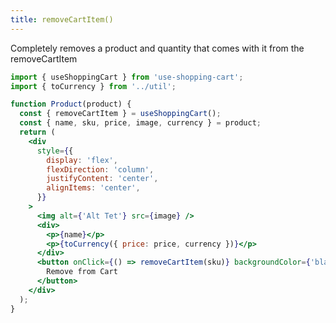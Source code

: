 ```yaml
---
title: removeCartItem()
---
```


Completely removes a product and quantity that comes with it from the removeCartItem

```jsx
import { useShoppingCart } from 'use-shopping-cart';
import { toCurrency } from '../util';

function Product(product) {
  const { removeCartItem } = useShoppingCart();
  const { name, sku, price, image, currency } = product;
  return (
    <div
      style={{
        display: 'flex',
        flexDirection: 'column',
        justifyContent: 'center',
        alignItems: 'center',
      }}
    >
      <img alt={'Alt Tet'} src={image} />
      <div>
        <p>{name}</p>
        <p>{toCurrency({ price: price, currency })}</p>
      </div>
      <button onClick={() => removeCartItem(sku)} backgroundColor={'black'}>
        Remove from Cart
      </button>
    </div>
  );
}
```
